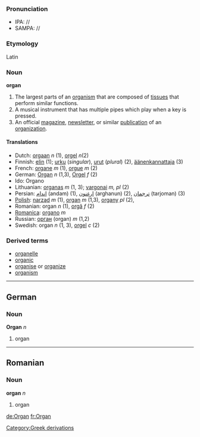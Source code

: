 ===Pronunciation===
*IPA: //
*SAMPA: //

===Etymology===
Latin

=== Noun ===
'''organ'''

#The largest parts of an [[organism]] that are composed of [[tissue]]s that perform similar functions.
#A musical instrument that has multiple pipes which play when a key is pressed.
#An official [[magazine]], [[newsletter]], or similar [[publication]] of an [[organization]].

====Translations====
*Dutch: [[orgaan]] ''n'' (1), [[orgel]] ''n''(2)
*Finnish: [[elin]] (1); [[urku]] (''singular''), [[urut]] (''plural'') (2), [[äänenkannattaja]] (3)
*French: [[organe]] ''m'' (1), [[orgue]] ''m'' (2)
*German: [[Organ]] ''n'' (1,3), [[Orgel]] ''f'' (2)
*Ido: Organo
*Lithuanian: [[organas]] ''m'' (1, 3); [[vargonai]] ''m, pl'' (2)
*Persian: [[اندام]] (andam) (1), [[ارغنون]] (arghanun) (2), [[ترجمان]] (tarjoman) (3)
*[[Polish]]: [[narząd]] ''m'' (1), [[organ]] ''m'' (1,3), [[organy]] ''pl'' (2), 
*Romanian: organ ''n'' (1), [[orgă]] ''f'' (2)
*[[Romanica]]: [[organo]] ''m''
*Russian: [[орган]] (organ) ''m'' (1,2)
*Swedish: organ ''n'' (1, 3), [[orgel]] ''c'' (2)

===Derived terms===
* [[organelle]]
* [[organic]]
* [[organise]] or [[organize]]
* [[organism]]

----

==German==

=== Noun ===
'''Organ''' ''n''

# organ

----

==Romanian==

=== Noun ===
'''organ''' ''n''

# organ

[[Category:Greek derivations]]

[[de:Organ]]
[[fr:Organ]]